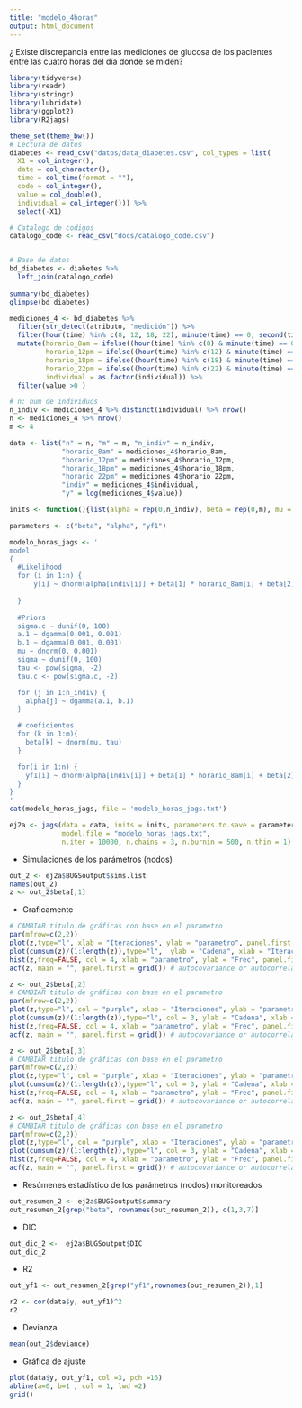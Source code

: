 ```yaml
---
title: "modelo_4horas"
output: html_document
---
```


¿ Existe discrepancia entre las mediciones de glucosa de los pacientes entre las cuatro horas del día
donde se miden?



```r
library(tidyverse)
library(readr)
library(stringr)
library(lubridate)
library(ggplot2)
library(R2jags)

theme_set(theme_bw())
# Lectura de datos
diabetes <- read_csv("datos/data_diabetes.csv", col_types = list(
  X1 = col_integer(),
  date = col_character(),
  time = col_time(format = ""),
  code = col_integer(),
  value = col_double(),
  individual = col_integer())) %>% 
  select(-X1)

# Catalogo de codigos
catalogo_code <- read_csv("docs/catalogo_code.csv")


# Base de datos 
bd_diabetes <- diabetes %>% 
  left_join(catalogo_code)
  
summary(bd_diabetes)
glimpse(bd_diabetes)


```

```r
mediciones_4 <- bd_diabetes %>%
  filter(str_detect(atributo, "medición")) %>% 
  filter(hour(time) %in% c(8, 12, 18, 22), minute(time) == 0, second(time) == 0) %>% 
  mutate(horario_8am = ifelse((hour(time) %in% c(8) & minute(time) == 0 & second(time) == 0), 1, 0),
         horario_12pm = ifelse((hour(time) %in% c(12) & minute(time) == 0 & second(time) == 0), 1, 0),
         horario_18pm = ifelse((hour(time) %in% c(18) & minute(time) == 0 & second(time) == 0), 1, 0),
         horario_22pm = ifelse((hour(time) %in% c(22) & minute(time) == 0 & second(time) == 0), 1, 0),
         individual = as.factor(individual)) %>% 
  filter(value >0 )

# n: num de individuos
n_indiv <- mediciones_4 %>% distinct(individual) %>% nrow()
n <- mediciones_4 %>% nrow()
m <- 4

data <- list("n" = n, "m" = m, "n_indiv" = n_indiv,
             "horario_8am" = mediciones_4$horario_8am, 
             "horario_12pm" = mediciones_4$horario_12pm, 
             "horario_18pm" = mediciones_4$horario_18pm, 
             "horario_22pm" = mediciones_4$horario_22pm,
             "indiv" = mediciones_4$individual,
             "y" = log(mediciones_4$value))

inits <- function(){list(alpha = rep(0,n_indiv), beta = rep(0,m), mu = 0, sigma = 1, sigma.c = 1, a.1 = 1, b.1 = 1, yf1 = rep(0,n))}

parameters <- c("beta", "alpha", "yf1")

modelo_horas_jags <- '
model
{
  #Likelihood
  for (i in 1:n) {
      y[i] ~ dnorm(alpha[indiv[i]] + beta[1] * horario_8am[i] + beta[2] * horario_12pm[i]  + beta[3] * horario_18pm[i] + beta[4] * horario_22pm[i], tau.c)
    
  }
  
  #Priors 
  sigma.c ~ dunif(0, 100)
  a.1 ~ dgamma(0.001, 0.001)
  b.1 ~ dgamma(0.001, 0.001)
  mu ~ dnorm(0, 0.001)
  sigma ~ dunif(0, 100)
  tau <- pow(sigma, -2)
  tau.c <- pow(sigma.c, -2)

  for (j in 1:n_indiv) {
    alpha[j] ~ dgamma(a.1, b.1)
  }

  # coeficientes
  for (k in 1:m){
    beta[k] ~ dnorm(mu, tau)
  }

  for(i in 1:n) {
    yf1[i] ~ dnorm(alpha[indiv[i]] + beta[1] * horario_8am[i] + beta[2] * horario_12pm[i]  + beta[3] * horario_18pm[i] + beta[4] * horario_22pm[i], tau.c)
  }
}
'
cat(modelo_horas_jags, file = 'modelo_horas_jags.txt')
```

```r
ej2a <- jags(data = data, inits = inits, parameters.to.save = parameters, 
             model.file = "modelo_horas_jags.txt", 
             n.iter = 10000, n.chains = 3, n.burnin = 500, n.thin = 1)
```


+ Simulaciones de los parámetros (nodos)

```r
out_2 <- ej2a$BUGSoutput$sims.list
names(out_2)
z <- out_2$beta[,1]
```

+ Graficamente

```r
# CAMBIAR titulo de gráficas con base en el parametro
par(mfrow=c(2,2))
plot(z,type="l", xlab = "Iteraciones", ylab = "parametro", panel.first = grid(), main = "beta1")
plot(cumsum(z)/(1:length(z)),type="l",  ylab = "Cadena", xlab = "Iteraciones", panel.first = grid(), main = "beta1")
hist(z,freq=FALSE, col = 4, xlab = "parametro", ylab = "Frec", panel.first = grid(), main = "beta1")
acf(z, main = "", panel.first = grid()) # autocovariance or autocorrelation
```



```r
z <- out_2$beta[,2]
# CAMBIAR titulo de gráficas con base en el parametro
par(mfrow=c(2,2))
plot(z,type="l", col = "purple", xlab = "Iteraciones", ylab = "parametro", panel.first = grid(), main = "beta2")
plot(cumsum(z)/(1:length(z)),type="l", col = 3, ylab = "Cadena", xlab = "Iteraciones", panel.first = grid(), main = "beta2")
hist(z,freq=FALSE, col = 4, xlab = "parametro", ylab = "Frec", panel.first = grid(), main = "beta2")
acf(z, main = "", panel.first = grid()) # autocovariance or autocorrelation
```


```r
z <- out_2$beta[,3]
# CAMBIAR titulo de gráficas con base en el parametro
par(mfrow=c(2,2))
plot(z,type="l", col = "purple", xlab = "Iteraciones", ylab = "parametro", panel.first = grid(), main = "beta3")
plot(cumsum(z)/(1:length(z)),type="l", col = 3, ylab = "Cadena", xlab = "Iteraciones", panel.first = grid(), main = "beta3")
hist(z,freq=FALSE, col = 4, xlab = "parametro", ylab = "Frec", panel.first = grid(), main = "beta3")
acf(z, main = "", panel.first = grid()) # autocovariance or autocorrelation
```


```r
z <- out_2$beta[,4]
# CAMBIAR titulo de gráficas con base en el parametro
par(mfrow=c(2,2))
plot(z,type="l", col = "purple", xlab = "Iteraciones", ylab = "parametro", panel.first = grid(), main = "beta4")
plot(cumsum(z)/(1:length(z)),type="l", col = 3, ylab = "Cadena", xlab = "Iteraciones", panel.first = grid(), main = "beta4")
hist(z,freq=FALSE, col = 4, xlab = "parametro", ylab = "Frec", panel.first = grid(), main = "beta4")
acf(z, main = "", panel.first = grid()) # autocovariance or autocorrelation
```


+ Resúmenes estadístico de los parámetros (nodos) monitoreados

```r
out_resumen_2 <- ej2a$BUGSoutput$summary
out_resumen_2[grep("beta", rownames(out_resumen_2)), c(1,3,7)]
```



+ DIC

```r
out_dic_2 <-  ej2a$BUGSoutput$DIC
out_dic_2
```


+ R2

```r
out_yf1 <- out_resumen_2[grep("yf1",rownames(out_resumen_2)),1]

r2 <- cor(data$y, out_yf1)^2
r2
```

+ Devianza

```r
mean(out_2$deviance)
```

+ Gráfica de ajuste

```r
plot(data$y, out_yf1, col =3, pch =16) 
abline(a=0, b=1 , col = 1, lwd =2)
grid()
```




















